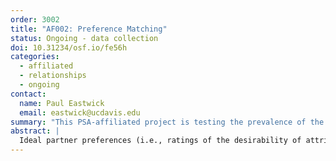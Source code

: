 ```yaml
---
order: 3002
title: "AF002: Preference Matching"
status: Ongoing - data collection
doi: 10.31234/osf.io/fe56h
categories:
  - affiliated
  - relationships
  - ongoing
contact: 
  name: Paul Eastwick
  email: eastwick@ucdavis.edu
summary: "This PSA-affiliated project is testing the prevalence of the ideal partner preference-matching effect, wherein individuals more positively evaluate partners who match their ideals than those who do not."
abstract: |
  Ideal partner preferences (i.e., ratings of the desirability of attributes like attractiveness or intelligence) are the source of numerous foundational findings in the interdisciplinary literature on human mating. Recently, research on the predictive validity of ideal partner preference-matching (i.e., do people positively evaluate partners who match versus mismatch their ideals?) has become mired in several problems. For one, articles exhibit discrepant analytic and reporting practices. Furthermore, different findings emerge across laboratories worldwide, perhaps because they sample different relationship contexts and/or populations. The current project—partnered with the Psychological Science Accelerator—can bring clarity to this literature. This registered report uses a highly powered design across multiple world regions to calculate preference-matching effect sizes and variability estimates for all relevant analytic tests. It also examines effects in different relationship contexts and subsamples (e.g., attraction, established relationships, recently formed relationships).
---
```

